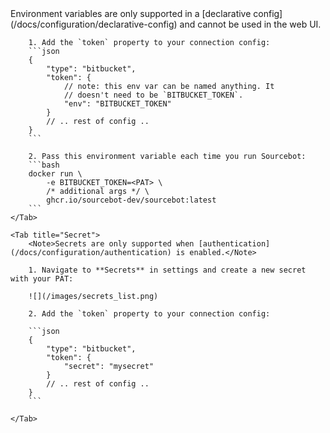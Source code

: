 <Tabs>
    <Tab title="Environment Variable">
        <Note>Environment variables are only supported in a [declarative config](/docs/configuration/declarative-config) and cannot be used in the web UI.</Note>

        1. Add the `token` property to your connection config:
        ```json
        {
            "type": "bitbucket",
            "token": {
                // note: this env var can be named anything. It
                // doesn't need to be `BITBUCKET_TOKEN`.
                "env": "BITBUCKET_TOKEN"
            }
            // .. rest of config ..
        }
        ```

        2. Pass this environment variable each time you run Sourcebot:
        ```bash
        docker run \
            -e BITBUCKET_TOKEN=<PAT> \
            /* additional args */ \
            ghcr.io/sourcebot-dev/sourcebot:latest
        ```
    </Tab>

    <Tab title="Secret">
        <Note>Secrets are only supported when [authentication](/docs/configuration/authentication) is enabled.</Note>

        1. Navigate to **Secrets** in settings and create a new secret with your PAT:

        ![](/images/secrets_list.png)

        2. Add the `token` property to your connection config:

        ```json
        {
            "type": "bitbucket",
            "token": {
                "secret": "mysecret"
            }
            // .. rest of config ..
        }
        ```

    </Tab>
</Tabs>
